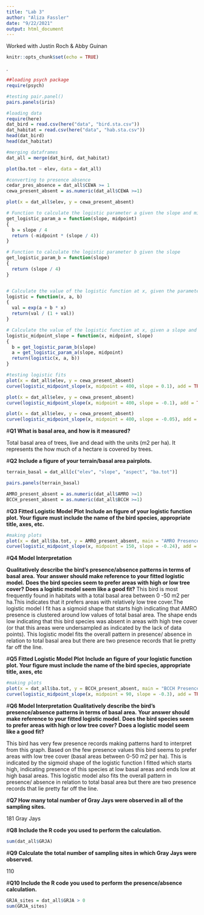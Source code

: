 ```yaml
---
title: "Lab 3"
author: "Aliza Fassler"
date: "9/22/2021"
output: html_document
---
```

Worked with Justin Roch & Abby Guinan

```r
knitr::opts_chunk$set(echo = TRUE)
```

.
```r
##loading psych package
require(psych)
```


```r
#testing pair.panel()
pairs.panels(iris)
```


```r
#loading data
require(here)
dat_bird = read.csv(here("data", "bird.sta.csv"))
dat_habitat = read.csv(here("data", "hab.sta.csv"))
head(dat_bird)
head(dat_habitat)
```
```r
#merging dataframes
dat_all = merge(dat_bird, dat_habitat)
```

```r
plot(ba.tot ~ elev, data = dat_all)
```
```r
#converting to presence absence 
cedar_pres_absence = dat_all$CEWA >= 1
cewa_present_absent = as.numeric(dat_all$CEWA >=1)
```

```r
plot(x = dat_all$elev, y = cewa_present_absent)
```
```r
# Function to calculate the logistic parameter a given the slope and midpoint
get_logistic_param_a = function(slope, midpoint)
{
  b = slope / 4
  return (-midpoint * (slope / 4))
}

# Function to calculate the logistic parameter b given the slope
get_logistic_param_b = function(slope)
{
  return (slope / 4)
}


# Calculate the value of the logistic function at x, given the parameters a and b.
logistic = function(x, a, b)
{
  val = exp(a + b * x)
  return(val / (1 + val))
}

# Calculate the value of the logistic function at x, given a slope and midpoint.
logistic_midpoint_slope = function(x, midpoint, slope)
{
  b = get_logistic_param_b(slope)
  a = get_logistic_param_a(slope, midpoint)
  return(logistic(x, a, b))
}
```

```r
#testing logistic fits
plot(x = dat_all$elev, y = cewa_present_absent)
curve(logistic_midpoint_slope(x, midpoint = 400, slope = 0.1), add = TRUE)

plot(x = dat_all$elev, y = cewa_present_absent)
curve(logistic_midpoint_slope(x, midpoint = 400, slope = -0.1), add = TRUE)

plot(x = dat_all$elev, y = cewa_present_absent)
curve(logistic_midpoint_slope(x, midpoint = 400, slope = -0.05), add = TRUE)
```
#**Q1 What is basal area, and how is it measured?**

Total basal area of trees, live and dead with the units (m2 per ha). It represents the how much of a hectare is covered by trees.

#**Q2  Include a figure of your terrain/basal area pairplots.**
```r
terrain_basal = dat_all[c("elev", "slope", "aspect", "ba.tot")]

pairs.panels(terrain_basal)
```


```r
AMRO_present_absent = as.numeric(dat_all$AMRO >=1)
BCCH_present_absent = as.numeric(dat_all$BCCH >=1)
```

#**Q3 Fitted Logistic Model Plot**
**Include an figure of your logistic function plot. Your figure must include the name of the bird species, appropriate title, axes, etc.**
```r
#making plots
plot(x = dat_all$ba.tot, y = AMRO_present_absent, main = "AMRO Presence Absence by Total Basal Area", xlab = "Total Basal Area (m2 per ha)", ylab = "AMRO Presence/Absence")
curve(logistic_midpoint_slope(x, midpoint = 150, slope = -0.24), add = TRUE)
```

#**Q4 Model Interpretation**

**Qualitatively describe the bird’s presence/absence patterns in terms of basal area.**
**Your answer should make reference to your fitted logistic model.**
**Does the bird species seem to prefer areas with high or low tree cover?**
**Does a logistic model seem like a good fit?**
This bird is most frequently found in habitats with a total basal area between 0 -50 m2 per ha.This indicates that it prefers areas with relatively low tree cover.The logistic model I fit has a sigmoid shape that starts high indicating that AMRO presence is clustered around low values of total basal area. The shape ends low indicating that this bird species was absent in areas with high tree cover (or that this areas were undersampled as indicated by the lack of data points). This logistic model fits the overall pattern in presence/ absence in relation to total basal area but there are two presence records that lie pretty far off the line.





#**Q5 Fitted Logistic Model Plot**
**Include an figure of your logistic function plot. Your figure must include the name of the bird species, appropriate title, axes, etc**
```r
#making plots
plot(x = dat_all$ba.tot, y = BCCH_present_absent, main = "BCCH Presence Absence by Total Basal Area", xlab = "Total Basal Area (m2 per ha)", ylab = "BCCH Presence/Absence")
curve(logistic_midpoint_slope(x, midpoint = 90, slope = -0.3), add = TRUE)

```

#**Q6 Model Interpretation**
**Qualitatively describe the bird’s presence/absence patterns in terms of basal area.**
**Your answer should make reference to your fitted logistic model.**
**Does the bird species seem to prefer areas with high or low tree cover?**
**Does a logistic model seem like a good fit?**

This bird has very few presence records making patterns hard to interpret from this graph. Based on the few presence values this bird seems to prefer areas with low tree cover (basal areas between 0-50 m2 per ha). This is indicated by the sigmoid shape of the logistic function I fitted which starts high, indicating presence of this species at low basal areas and ends low at high basal areas. This logistic model also fits the overall pattern in presence/ absence in relation to total basal area but there are two presence records that lie pretty far off the line.  

#**Q7 How many total number of Gray Jays were observed in all of the sampling sites.**

181 Gray Jays

#**Q8 Include the R code you used to perform the calculation.**
```r
sum(dat_all$GRJA)
```
#**Q9 Calculate the total number of sampling sites in which Gray Jays were observed.**

110


#**Q10 Include the R code you used to perform the presence/absence calculation.**
```r
GRJA_sites = dat_all$GRJA > 0
sum(GRJA_sites)

```







